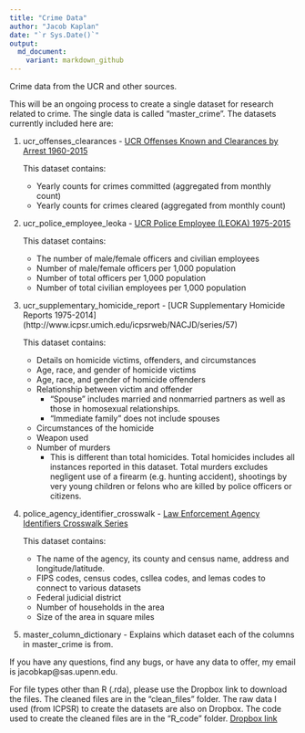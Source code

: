 ```yaml
---
title: "Crime Data"
author: "Jacob Kaplan"
date: "`r Sys.Date()`"
output:  
  md_document:
    variant: markdown_github
---
```


Crime data from the UCR and other sources. 

This will be an ongoing process to create a single dataset for research related to crime. The single data is called "master_crime". The datasets currently included here are:

1. ucr_offenses_clearances - [UCR Offenses Known and Clearances by Arrest 1960-2015](http://www.icpsr.umich.edu/icpsrweb/NACJD/series/57)      

    This dataset contains:
    * Yearly counts for crimes committed (aggregated from monthly count)
    * Yearly counts for crimes cleared (aggregated from monthly count)
    
2. ucr_police_employee_leoka - [UCR Police Employee (LEOKA) 1975-2015](http://www.icpsr.umich.edu/icpsrweb/NACJD/series/57)     

    This dataset contains:   
    * The number of male/female officers and civilian employees
    * Number of male/female officers per 1,000 population
    * Number of total officers per 1,000 population
    * Number of total civilian employees per 1,000 population

3. ucr_supplementary_homicide_report - [UCR Supplementary Homicide Reports 1975-2014] (http://www.icpsr.umich.edu/icpsrweb/NACJD/series/57)      

    This dataset contains:
    * Details on homicide victims, offenders, and circumstances
    * Age, race, and gender of homicide victims
    * Age, race, and gender of homicide offenders
    * Relationship between victim and offender
      + "Spouse" includes married and nonmarried partners as well as those in homosexual relationships. 
      + "Immediate family" does not include spouses
    * Circumstances of the homicide
    * Weapon used 
    * Number of murders
      + This is different than total homicides. Total homicides includes all instances reported in this dataset. Total murders excludes negligent use of a firearm (e.g. hunting accident), shootings by very young children or felons who are killed by police officers or citizens.  
      
4. police_agency_identifier_crosswalk - [Law Enforcement Agency Identifiers Crosswalk Series](http://www.icpsr.umich.edu/icpsrweb/NACJD/series/366)   

    This dataset contains:   
    * The name of the agency, its county and census name, address and longitude/latitude.
    * FIPS codes, census codes, csllea codes, and lemas codes to connect to various datasets
    * Federal judicial district
    * Number of households in the area
    * Size of the area in square miles

5. master_column_dictionary - Explains which dataset each of the columns in master_crime is from. 


If you have any questions, find any bugs, or have any data to offer, my email is jacobkap@sas.upenn.edu.


For file types other than R (.rda), please use the Dropbox link to download the files. The cleaned files are in the "clean_files" folder. The raw data I used (from ICPSR) to create the datasets are also on Dropbox. The code used to create the cleaned files are in the "R_code" folder.  [Dropbox link](https://www.dropbox.com/sh/9jy8ds057h7m00d/AACC082n_hahaKooNnxuJBs7a?dl=0)
